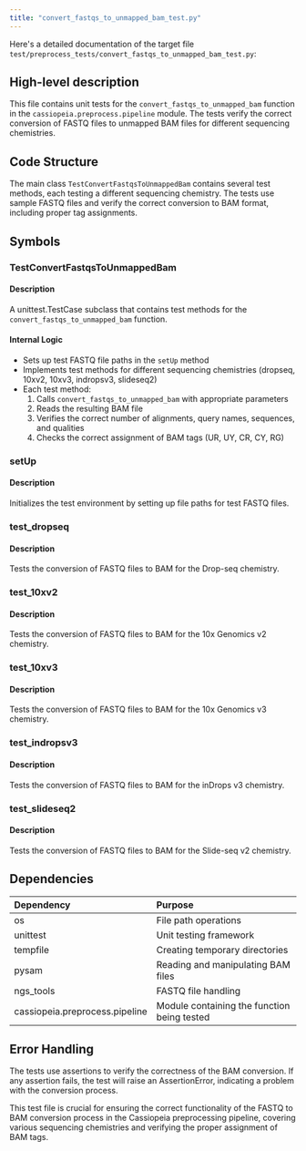```yaml
---
title: "convert_fastqs_to_unmapped_bam_test.py"
---
```


Here's a detailed documentation of the target file `test/preprocess_tests/convert_fastqs_to_unmapped_bam_test.py`:

## High-level description
This file contains unit tests for the `convert_fastqs_to_unmapped_bam` function in the `cassiopeia.preprocess.pipeline` module. The tests verify the correct conversion of FASTQ files to unmapped BAM files for different sequencing chemistries.

## Code Structure
The main class `TestConvertFastqsToUnmappedBam` contains several test methods, each testing a different sequencing chemistry. The tests use sample FASTQ files and verify the correct conversion to BAM format, including proper tag assignments.

## Symbols

### TestConvertFastqsToUnmappedBam
#### Description
A unittest.TestCase subclass that contains test methods for the `convert_fastqs_to_unmapped_bam` function.

#### Internal Logic
- Sets up test FASTQ file paths in the `setUp` method
- Implements test methods for different sequencing chemistries (dropseq, 10xv2, 10xv3, indropsv3, slideseq2)
- Each test method:
  1. Calls `convert_fastqs_to_unmapped_bam` with appropriate parameters
  2. Reads the resulting BAM file
  3. Verifies the correct number of alignments, query names, sequences, and qualities
  4. Checks the correct assignment of BAM tags (UR, UY, CR, CY, RG)

### setUp
#### Description
Initializes the test environment by setting up file paths for test FASTQ files.

### test_dropseq
#### Description
Tests the conversion of FASTQ files to BAM for the Drop-seq chemistry.

### test_10xv2
#### Description
Tests the conversion of FASTQ files to BAM for the 10x Genomics v2 chemistry.

### test_10xv3
#### Description
Tests the conversion of FASTQ files to BAM for the 10x Genomics v3 chemistry.

### test_indropsv3
#### Description
Tests the conversion of FASTQ files to BAM for the inDrops v3 chemistry.

### test_slideseq2
#### Description
Tests the conversion of FASTQ files to BAM for the Slide-seq v2 chemistry.

## Dependencies
| Dependency | Purpose |
|:-----------|:--------|
| os | File path operations |
| unittest | Unit testing framework |
| tempfile | Creating temporary directories |
| pysam | Reading and manipulating BAM files |
| ngs_tools | FASTQ file handling |
| cassiopeia.preprocess.pipeline | Module containing the function being tested |

## Error Handling
The tests use assertions to verify the correctness of the BAM conversion. If any assertion fails, the test will raise an AssertionError, indicating a problem with the conversion process.

This test file is crucial for ensuring the correct functionality of the FASTQ to BAM conversion process in the Cassiopeia preprocessing pipeline, covering various sequencing chemistries and verifying the proper assignment of BAM tags.
